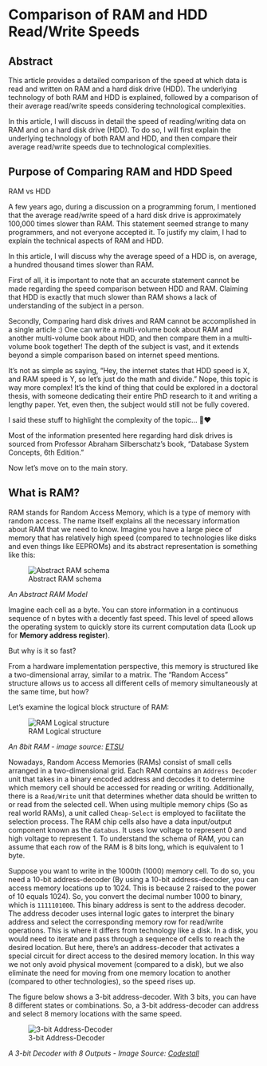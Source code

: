 = Comparison of RAM and HDD Read/Write Speeds =

== Abstract ==

This article provides a detailed comparison of the speed at which data is read and written on RAM and a hard disk drive (HDD). The underlying technology of both RAM and HDD is explained, followed by a comparison of their average read/write speeds considering technological complexities.

In this article, I will discuss in detail the speed of reading/writing data on RAM and on a hard disk drive (HDD). To do so, I will first explain the underlying technology of both RAM and HDD, and then compare their average read/write speeds due to technological complexities.

== Purpose of Comparing RAM and HDD Speed ==

RAM vs HDD

A few years ago, during a discussion on a programming forum, I mentioned that the average read/write speed of a hard disk drive is approximately 100,000 times slower than RAM. This statement seemed strange to many programmers, and not everyone accepted it. To justify my claim, I had to explain the technical aspects of RAM and HDD.

In this article, I will discuss why the average speed of a HDD is, on average, a hundred thousand times slower than RAM.

First of all, it is important to note that an accurate statement cannot be made regarding the speed comparison between HDD and RAM. Claiming that HDD is exactly that much slower than RAM shows a lack of understanding of the subject in a person.

Secondly, Comparing hard disk drives and RAM cannot be accomplished in a single article :) One can write a multi-volume book about RAM and another multi-volume book about HDD, and then compare them in a multi-volume book together! The depth of the subject is vast, and it extends beyond a simple comparison based on internet speed mentions.

It’s not as simple as saying, “Hey, the internet states that HDD speed is X, and RAM speed is Y, so let’s just do the math and divide.” Nope, this topic is way more complex! It’s the kind of thing that could be explored in a doctoral thesis, with someone dedicating their entire PhD research to it and writing a lengthy paper. Yet, even then, the subject would still not be fully covered.

I said these stuff to highlight the complexity of the topic… 😬❤️

Most of the information presented here regarding hard disk drives is sourced from Professor Abraham Silberschatz’s book, “Database System Concepts, 6th Edition.”

Now let’s move on to the main story.

== What is RAM? ==

RAM stands for Random Access Memory, which is a type of memory with random access. The name itself explains all the necessary information about RAM that we need to know. Imagine you have a large piece of memory that has relatively high speed (compared to technologies like disks and even things like EEPROMs) and its abstract representation is something like this:

[[File:Files/Abstract_RAM_schema.png|thumb|none|alt=Abstract RAM schema|Abstract RAM schema]]

''An Abstract RAM Model''

Imagine each cell as a byte. You can store information in a continuous sequence of n bytes with a decently fast speed. This level of speed allows the operating system to quickly store its current computation data (Look up for '''Memory address register''').

But why is it so fast?

From a hardware implementation perspective, this memory is structured like a two-dimensional array, similar to a matrix. The “Random Access” structure allows us to access all different cells of memory simultaneously at the same time, but how?

Let’s examine the logical block structure of RAM:

[[File:Files/RAM_Logical_structure.png|thumb|none|alt=RAM Logical structure|RAM Logical structure]]

''An 8bit RAM - image source: [https://faculty.etsu.edu/tarnoff/ntes2150/memory/memory.htm ETSU]''

Nowadays, Random Access Memories (RAMs) consist of small cells arranged in a two-dimensional grid. Each RAM contains an <code>Address Decoder</code> unit that takes in a binary encoded address and decodes it to determine which memory cell should be accessed for reading or writing. Additionally, there is a <code>Read/Write</code> unit that determines whether data should be written to or read from the selected cell. When using multiple memory chips (So as real world RAMs), a unit called <code>Cheap-Select</code> is employed to facilitate the selection process. The RAM chip cells also have a data input/output component known as the <code>databus</code>. It uses low voltage to represent 0 and high voltage to represent 1. To understand the schema of RAM, you can assume that each row of the RAM is 8 bits long, which is equivalent to 1 byte.

Suppose you want to write in the 1000th (1000) memory cell. To do so, you need a 10-bit address-decoder (By using a 10-bit address-decoder, you can access memory locations up to 1024. This is because 2 raised to the power of 10 equals 1024). So, you convert the decimal number 1000 to binary, which is <code>1111101000</code>. This binary address is sent to the address decoder. The address decoder uses internal logic gates to interpret the binary address and select the corresponding memory row for read/write operations. This is where it differs from technology like a disk. In a disk, you would need to iterate and pass through a sequence of cells to reach the desired location. But here, there’s an address-decoder that activates a special circuit for direct access to the desired memory location. In this way we not only avoid physical movement (compared to a disk), but we also eliminate the need for moving from one memory location to another (compared to other technologies), so the speed rises up.

The figure below shows a 3-bit address-decoder. With 3 bits, you can have 8 different states or combinations. So, a 3-bit address-decoder can address and select 8 memory locations with the same speed.

[[File:Files/3bit_Address_Decoder.png|thumb|none|alt=3-bit Address-Decoder|3-bit Address-Decoder]]

''A 3-bit Decoder with 8 Outputs - Image Source: [https://codestall.wordpress.com/2017/09/02/532-decoder-design-using-4-38-decoders-and-1-24-decoder-in-verilog/ Codestall]''
